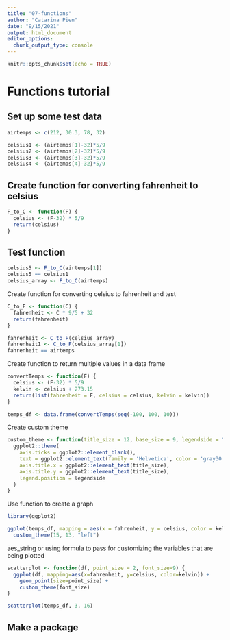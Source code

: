 ```yaml
---
title: "07-functions"
author: "Catarina Pien"
date: "9/15/2021"
output: html_document
editor_options: 
  chunk_output_type: console
---
```


```r
knitr::opts_chunk$set(echo = TRUE)
```

# Functions tutorial

## Set up some test data

```r
airtemps <- c(212, 30.3, 78, 32)

celsius1 <- (airtemps[1]-32)*5/9
celsius2 <- (airtemps[2]-32)*5/9
celsius3 <- (airtemps[3]-32)*5/9
celsius4 <- (airtemps[4]-32)*5/9

```

## Create function for converting fahrenheit to celsius
```r
F_to_C <- function(F) {
  celsius <- (F-32) * 5/9
  return(celsius)
}
```

## Test function
```r
celsius5 <- F_to_C(airtemps[1])
celsius5 == celsius1
celsius_array <- F_to_C(airtemps)
```

Create function for converting celsius to fahrenheit and test
```r
C_to_F <- function(C) {
  fahrenheit <- C * 9/5 + 32
  return(fahrenheit)
}

fahrenheit <- C_to_F(celsius_array)
fahrenheit1 <- C_to_F(celsius_array[1])
fahrenheit == airtemps
```

Create function to return multiple values in a data frame
```r
convertTemps <- function(F) {
  celsius <- (F-32) * 5/9
  kelvin <- celsius + 273.15
  return(list(fahrenheit = F, celsius = celsius, kelvin = kelvin))
}

temps_df <- data.frame(convertTemps(seq(-100, 100, 10)))
```

Create custom theme
```r
custom_theme <- function(title_size = 12, base_size = 9, legendside = "right") {
  ggplot2::theme(
    axis.ticks = ggplot2::element_blank(),
    text = ggplot2::element_text(family = 'Helvetica', color = 'gray30', size = base_size),
    axis.title.x = ggplot2::element_text(title_size),
    axis.title.y = ggplot2::element_text(title_size),
    legend.position = legendside
  )
}
```

Use function to create a graph
```r
library(ggplot2)

ggplot(temps_df, mapping = aes(x = fahrenheit, y = celsius, color = kelvin)) + geom_point() + 
  custom_theme(15, 13, "left")
```

aes_string or using formula to pass for customizing the variables that are being plotted
```r
scatterplot <- function(df, point_size = 2, font_size=9) {
  ggplot(df, mapping=aes(x=fahrenheit, y=celsius, color=kelvin)) +
    geom_point(size=point_size) +
    custom_theme(font_size)
}

scatterplot(temps_df, 3, 16)
```

## Make a package
```r

```

